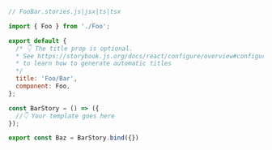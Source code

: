 ```js
// FooBar.stories.js|jsx|ts|tsx

import { Foo } from './Foo';

export default {
  /* 👇 The title prop is optional.
  * See https://storybook.js.org/docs/react/configure/overview#configure-story-loading
  * to learn how to generate automatic titles
  */
  title: 'Foo/Bar',
  component: Foo,
};

const BarStory = () => ({
  //👇 Your template goes here
});

export const Baz = BarStory.bind({})
```